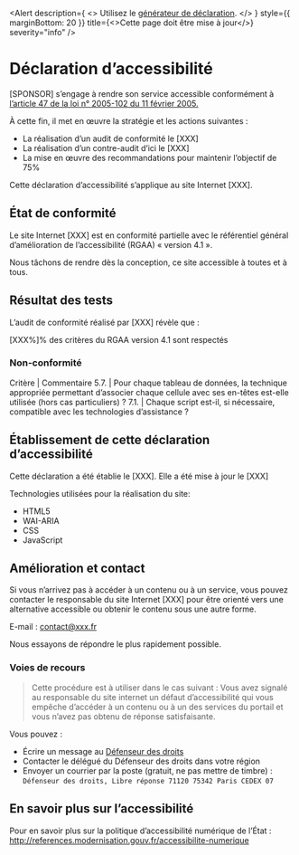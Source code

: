 
<Head>
  <title>Déclaration d’accessibilité | template</title>
</Head>

<Alert
  description={
    <>
      Utilisez le <a href="https://betagouv.github.io/a11y-generateur-declaration">générateur de déclaration</a>.
    </>
  }
  style={{ marginBottom: 20 }}
  title={<>Cette page doit être mise à jour</>}
  severity="info"
/>

# Déclaration d’accessibilité

[SPONSOR] s’engage à rendre son service accessible conformément à [l’article 47 de la loi n° 2005-102 du 11 février 2005.](https://www.legifrance.gouv.fr/loda/article_lc/LEGIARTI000037388867/)

À cette fin, il met en œuvre la stratégie et les actions suivantes :

- La réalisation d’un audit de conformité le [XXX]
- La réalisation d’un contre-audit d’ici le [XXX]
- La mise en œuvre des recommandations pour maintenir l’objectif de 75%

Cette déclaration d’accessibilité s’applique au site Internet [XXX].

## État de conformité

Le site Internet [XXX] est en conformité partielle avec le référentiel général d’amélioration de l’accessibilité (RGAA) « version 4.1 ».

Nous tâchons de rendre dès la conception, ce site accessible à toutes et à tous.

## Résultat des tests

L’audit de conformité réalisé par [XXX] révèle que :

[XXX%]% des critères du RGAA version 4.1 sont respectés

### Non-conformité

Critère | Commentaire
5.7. | Pour chaque tableau de données, la technique appropriée permettant d’associer chaque cellule avec ses en-têtes est-elle utilisée (hors cas particuliers) ?
7.1. | Chaque script est-il, si nécessaire, compatible avec les technologies d’assistance ?

## Établissement de cette déclaration d’accessibilité

Cette déclaration a été établie le [XXX]. Elle a été mise à jour le [XXX]

Technologies utilisées pour la réalisation du site:

- HTML5
- WAI-ARIA
- CSS
- JavaScript

## Amélioration et contact

Si vous n’arrivez pas à accéder à un contenu ou à un service, vous pouvez contacter le responsable du site Internet [XXX] pour être orienté vers une alternative accessible ou obtenir le contenu sous une autre forme.

E-mail : [contact@xxx.fr](mailto:contact@xxx.fr)

Nous essayons de répondre le plus rapidement possible.

### Voies de recours

> Cette procédure est à utiliser dans le cas suivant : Vous avez signalé au responsable du site internet un défaut d’accessibilité qui vous empêche d’accéder à un contenu ou à un des services du portail et vous n’avez pas obtenu de réponse satisfaisante.

Vous pouvez :

- Écrire un message au [Défenseur des droits](https://www.defenseurdesdroits.fr/nous-contacter-355)
- Contacter le délégué du Défenseur des droits dans votre région
- Envoyer un courrier par la poste (gratuit, ne pas mettre de timbre) : `Défenseur des droits, Libre réponse 71120 75342 Paris CEDEX 07`

## En savoir plus sur l’accessibilité

Pour en savoir plus sur la politique d’accessibilité numérique de l’État : http://references.modernisation.gouv.fr/accessibilite-numerique
